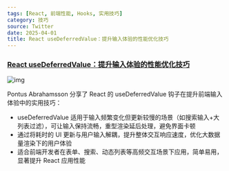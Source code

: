 ```yaml
---
tags: [React, 前端性能, Hooks, 实用技巧]
category: 技巧
source: Twitter
date: 2025-04-01
title: React useDeferredValue：提升输入体验的性能优化技巧
---
```


### [React useDeferredValue：提升输入体验的性能优化技巧](https://twitter-thread.com/t/1903872368524829001)

![img](https://img.mengpeng.tech/i/2025/04/16/67ff491173fa5.webp)

Pontus Abrahamsson 分享了 React 的 useDeferredValue 钩子在提升前端输入体验中的实用技巧：

- useDeferredValue 适用于输入频繁变化但更新较慢的场景（如搜索输入+大列表过滤），可让输入保持流畅，重型渲染延后处理，避免界面卡顿
- 通过将耗时的 UI 更新与用户输入解耦，提升整体交互响应速度，优化大数据量渲染下的用户体验
- 适合前端开发者在表单、搜索、动态列表等高频交互场景下应用，简单易用，显著提升 React 应用性能 